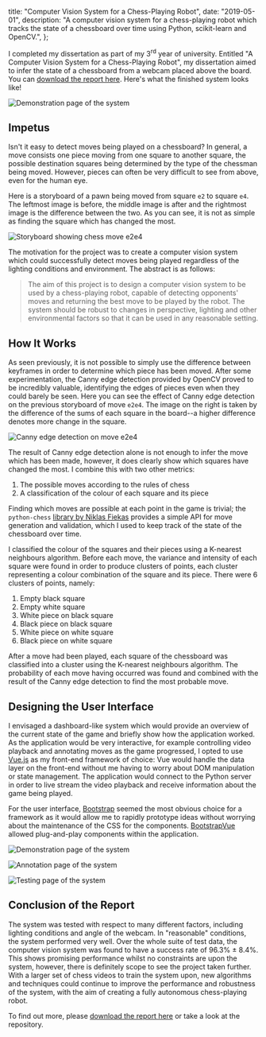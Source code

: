   title: "Computer Vision System for a Chess-Playing Robot",
  date: "2019-05-01",
  description:
    "A computer vision system for a chess-playing robot which tracks the state of a chessboard over time using Python, scikit-learn and OpenCV.",
};

I completed my dissertation as part of my 3<sup>rd</sup> year of university. Entitled "A Computer Vision System for a Chess-Playing Robot", my dissertation aimed to infer the state of a chessboard from a webcam placed above the board. You can [download the report here](/dissertation.pdf). Here's what the finished system looks like!

![Demonstration page of the system](dissertation/demonstration.png)

## Impetus

Isn't it easy to detect moves being played on a chessboard? In general, a move consists one piece moving from one square to another square, the possible destination squares being determined by the type of the chessman being moved. However, pieces can often be very difficult to see from above, even for the human eye.

Here is a storyboard of a pawn being moved from square `e2` to square `e4`. The leftmost image is before, the middle image is after and the rightmost image is the difference between the two. As you can see, it is not as simple as finding the square which has changed the most.

![Storyboard showing chess move e2e4](dissertation/e2e4.png)

The motivation for the project was to create a computer vision system which could successfully detect moves being played regardless of the lighting conditions and environment. The abstract is as follows:

> The aim of this project is to design a computer vision system to be used by a chess-playing robot, capable of detecting opponents' moves and returning the best move to be played by the robot. The system should be robust to changes in perspective, lighting and other environmental factors so that it can be used in any reasonable setting.

## How It Works

As seen previously, it is not possible to simply use the difference between keyframes in order to determine which piece has been moved. After some experimentation, the Canny edge detection provided by OpenCV proved to be incredibly valuable, identifying the edges of pieces even when they could barely be seen. Here you can see the effect of Canny edge detection on the previous storyboard of move `e2e4`. The image on the right is taken by the difference of the sums of each square in the board--a higher difference denotes more change in the square.

![Canny edge detection on move e2e4](dissertation/canny.png)

The result of Canny edge detection alone is not enough to infer the move which has been made, however, it does clearly show which squares have changed the most. I combine this with two other metrics:

1. The possible moves according to the rules of chess
2. A classification of the colour of each square and its piece

Finding which moves are possible at each point in the game is trivial; the `python-chess` [library by Niklas Fiekas](https://github.com/niklasf/python-chess) provides a simple API for move generation and validation, which I used to keep track of the state of the chessboard over time.

I classified the colour of the squares and their pieces using a K-nearest neighbours algorithm. Before each move, the variance and intensity of each square were found in order to produce clusters of points, each cluster representing a colour combination of the square and its piece. There were 6 clusters of points, namely:

1. Empty black square
2. Empty white square
3. White piece on black square
4. Black piece on black square
5. White piece on white square
6. Black piece on white square

After a move had been played, each square of the chessboard was classified into a cluster using the K-nearest neighbours algorithm. The probability of each move having occurred was found and combined with the result of the Canny edge detection to find the most probable move.

## Designing the User Interface

I envisaged a dashboard-like system which would provide an overview of the current state of the game and briefly show how the application worked. As the application would be very interactive, for example controlling video playback and annotating moves as the game progressed, I opted to use [Vue.js](https://vuejs.org) as my front-end framework of choice: Vue would handle the data layer on the front-end without me having to worry about DOM manipulation or state management. The application would connect to the Python server in order to live stream the video playback and receive information about the game being played.

For the user interface, [Bootstrap](https://getbootstrap.com) seemed the most obvious choice for a framework as it would allow me to rapidly prototype ideas without worrying about the maintenance of the CSS for the components. [BootstrapVue](https://bootstrap-vue.js.org) allowed plug-and-play components within the application.

![Demonstration page of the system](dissertation/demonstration.png)

![Annotation page of the system](dissertation/annotation.png)

![Testing page of the system](dissertation/testing.png)

## Conclusion of the Report

The system was tested with respect to many different factors, including lighting conditions and angle of the webcam. In "reasonable" conditions, the system performed very well. Over the whole suite of test data, the computer vision system was found to have a success rate of 96.3% ± 8.4%. This shows promising performance whilst no constraints are upon the system, however, there is definitely scope to see the project taken further. With a larger set of chess videos to train the system upon, new algorithms and techniques could continue to improve the performance and robustness of the system, with the aim of creating a fully autonomous chess-playing robot.

To find out more, please [download the report here](/dissertation.pdf) or take a look at the repository.
